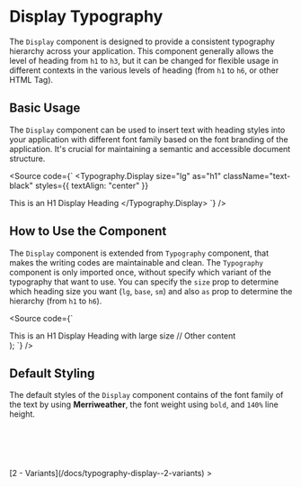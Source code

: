 
<Meta of={DisplayStories} />

# Display Typography

The `Display` component is designed to provide a consistent typography hierarchy across your application. This component generally allows the level of heading from `h1` to `h3`, but it can be changed for flexible usage in different contexts in the various levels of heading (from `h1` to `h6`, or other HTML Tag).

<Canvas />
<Controls />

## Basic Usage

The `Display` component can be used to insert text with heading styles into your application with different font family based on the font branding of the application. It's crucial for maintaining a semantic and accessible document structure.

<Source
  code={`
<Typography.Display
  size="lg"
  as="h1"
  className="text-black"
  styles={{ textAlign: "center" }}
>
  This is an H1 Display Heading
</Typography.Display>
`}
/>

## How to Use the Component

The `Display` component is extended from `Typography` component, that makes the writing codes are maintainable and clean. The `Typography` component is only imported once, without specify which variant of the typography that want to use. You can specify the `size` prop to determine which heading size you want (`lg`, `base`, `sm`) and also `as` prop to determine the hierarchy (from `h1` to `h6`).

<Source code={`

  <div>
    <Typography.Display size="lg" as="h1">
      This is an H1 Display Heading with large size
    </Typography.Display>
    // Other content
  </div>
);
`} />

## Default Styling

The default styles of the `Display` component contains of the font family of the text by using **Merriweather**, the font weight using `bold`, and `140%` line height.

```css
font-family: "Merriweather", serif;
font-weight: 700;
font-size: 3rem; // 48px for default base size
line-height: 140%;
```

<div style={{ textAlign: "right" }}>
  [2 - Variants](/docs/typography-display--2-variants) >
</div>
